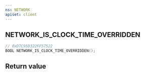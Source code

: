 ```yaml
---
ns: NETWORK
apiset: client
---
```

## NETWORK_IS_CLOCK_TIME_OVERRIDDEN

```c
// 0xD7C95D322FF57522
BOOL NETWORK_IS_CLOCK_TIME_OVERRIDDEN();
```



## Return value